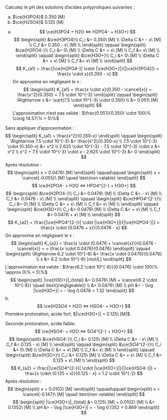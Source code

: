::: {.Exercise data-latex=""}

Calculez le pH des solutions d’acides polyprotiques suivantes :

a. $\ce{H3PO4}$ 0.350 [M]
\vspace{\stretch{1}}
b. $\ce{H2SO4}$ 0.125 [M]
\vspace{\stretch{1}}


:::

::: {.Answer data-latex=""}

a. $$
\ce{H3PO4 + H2O <=> H2PO4- + H3O+}
$$
$$
\begin{split}
&\ce{H3PO4}\\
C_i &= 0.350\ [M] \\
\Delta C &= - x\ [M] \\
C_f &= 0.350 - x\ [M] \\
\end{split}
\qquad
\begin{split}
&\ce{H2PO4-}\\
C_i &= 0\ [M] \\
\Delta C &= + x\ [M] \\
C_f &= x\ [M] \\
\end{split}
\qquad
\begin{split}
&\ce{H3O+}\\
C_i &= 0\ [M] \\
\Delta C &= + x\ [M] \\
C_f &= x\ [M] \\
\end{split}
$$
$$
K_{a1} = \frac{|\ce{H2PO4-}| \cdot |\ce{H3O+}|}{|\ce{H3PO4}|} = \frac{x \cdot x}{0.350 - x}
$$
On approxime en négligeant le x :
$$
\begin{split}
K_{a1} = \frac{x \cdot x}{0.350 - \cancel{x}} = \frac{x^2}{0.350} = 7.5 \cdot 10^{-3}
\end{split}
\qquad
\begin{split}
\Rightarrow x &= \sqrt{7.5 \cdot 10^{-3} \cdot 0.350} \\
  &= 0.051\ [M]
\end{split}
$$
L'approximation n'est pas valide : $\frac{0.051}{0.350} \cdot 100\% \cong 14.57\% > 5\%$

Sans appliquer d'approxomation :
$$
\begin{split}
K_{a1} = \frac{x^2}{0.350-x}
\end{split}
\qquad
\begin{split}
\Rightarrow 7.5 \cdot 10^{-3} &= \frac{x^2}{0.350-x} \\
7.5 \cdot 10^{-3} \cdot (0.350-x) &= x^2 \\
2.625 \cdot 10^{-3} - 7.5 \cdot 10^{-3} \cdot x &= x^2 \\
x^2 + 7.5 \cdot 10^{-3} \cdot x - 2.625 \cdot 10^{-3} &= 0
\end{split}
$$
Après résolution :
$$
\begin{split}
x = 0.0476\ [M]
\end{split}
\qquad\qquad
\begin{split}
x = \cancel{-0.055}\ [M] \quad \text{non valable}
\end{split}
$$
$$
\ce{H2PO4- + H2O <=> HPO4^{2-} + H3O+}
$$
$$
\begin{split}
&\ce{H2PO4-}\\
C_i &= 0.0476\ [M] \\
\Delta C &= - x\ [M] \\
C_f &= 0.0476 - x\ [M] \\
\end{split}
\qquad
\begin{split}
&\ce{HPO4^{2-}}\\
C_i &= 0\ [M] \\
\Delta C &= + x\ [M] \\
C_f &= x\ [M] \\
\end{split}
\qquad
\begin{split}
&\ce{H3O+}\\
C_i &= 0.0476\ [M] \\
\Delta C &= + x\ [M] \\
C_f &= 0.0476 + x\ [M] \\
\end{split}
$$
$$
K_{a2} = \frac{|\ce{HPO4^{2-}}| \cdot |\ce{H3O+}|}{|\ce{H2PO4-}|} = \frac{x \cdot (0.0476 + x)}{0.0476 - x}
$$
On approxime en négligeant le x : 
$$
\begin{split}
K_{a2} = \frac{x \cdot (0.0476 + \cancel{x})}{0.0476 - \cancel{x}} = = \frac{x \cdot 0.0476}{0.0476}
\end{split}
\qquad
\begin{split}
\Rightarrow 6.2 \cdot 10^{-8} &= \frac{x \cdot 0.0476}{0.0476} \\
x &= 6.2 \cdot 10^{-8} [mol/L]
\end{split}
$$
L'approximation est valide : $\frac{6.2 \cdot 10^{-8}}{0.0476} \cdot 100\% \approx 0\% < 5\%$
$$
\begin{split}
|\ce{H3O+}|_{total} &= 0.0476\ [M] + \cancel{6.2 \cdot 10^{-8}} \quad \text{(négligeable)} \\
&= 0.0476\ [M] \\
pH &= - \log |\ce{H3O+}| = - \log 0.0476 = 1.32
\end{split}
$$
b. $$
\ce{H2SO4 + H2O <=> HSO4- + H3O+}
$$
Première protonation, acide fort, $|\ce{H3O+}| = 0.125\ [M]$.

Seconde protonation, acide faible.
$$
\ce{HSO4- + H2O <=> SO4^{2-} + H3O+}
$$
$$
\begin{split}
&\ce{HSO4-}\\
C_i &= 0.125\ [M] \\
\Delta C &= - x\ [M] \\
C_f &= 0.125 - x\ [M] \\
\end{split}
\qquad
\begin{split}
&\ce{SO4^{2-}}\\
C_i &= 0\ [M] \\
\Delta C &= + x\ [M] \\
C_f &= x\ [M] \\
\end{split}
\qquad
\begin{split}
&\ce{H3O+}\\
C_i &= 0.125\ [M] \\
\Delta C &= + x\ [M] \\
C_f &= 0.125 + x\ [M] \\
\end{split}
$$
$$
K_{a2} = \frac{|\ce{SO4^{2-}}| \cdot |\ce{H3O+}|}{|\ce{HSO4-}|} = \frac{x \cdot (0.125 + x)}{0.125 - x} = 1.2 \cdot 10^{-2}
$$
Après résolution :
$$
\begin{split}
x = 0.0102\ [M]
\end{split}
\qquad\qquad
\begin{split}
x = \cancel{-0.147}\ [M] \quad \text{non valable}
\end{split}
$$
$$
\begin{split}
|\ce{H3O+}|_{total} &= 0.125\ [M] + 0.0102\ [M] \\
&= 0.1352\ [M] \\
pH &= - \log |\ce{H3O+}| = - \log 0.1352 = 0.869
\end{split}
$$
:::
